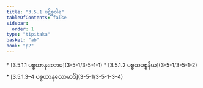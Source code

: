 ```yaml
---
title: "3.5.1 ပဋိစ္စဝါရ"
tableOfContents: false
sidebar:
  order: 1
type: "tipitaka"
basket: "ab"
book: "p2"
---
```



<DynamicBreadcrumb />



<TableOfContents book="p2" section="3.5.1">
* [3.5.1.1 ပစ္စယာနုလောမ](3-5-1/3-5-1-1)
* [3.5.1.2 ပစ္စယပစ္စနီယ](3-5-1/3-5-1-2)
* [3.5.1.3–4 ပစ္စယာနုလောမာဒိ](3-5-1/3-5-1-3–4)
</TableOfContents>
